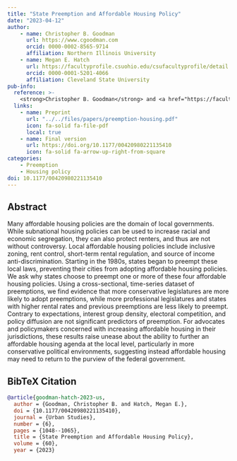 ```yaml
---
title: "State Preemption and Affordable Housing Policy"
date: "2023-04-12"
author: 
    - name: Christopher B. Goodman
      url: https://www.cgoodman.com
      orcid: 0000-0002-8565-9714
      affiliation: Northern Illinois University
    - name: Megan E. Hatch
      url: https://facultyprofile.csuohio.edu/csufacultyprofile/detail.cfm?FacultyID=m_e_hatch
      orcid: 0000-0001-5201-4066
      affiliation: Cleveland State University
pub-info:
  reference: >-
    <strong>Christopher B. Goodman</strong> and <a href="https://facultyprofile.csuohio.edu/csufacultyprofile/detail.cfm?FacultyID=m_e_hatch">Megan E. Hatch</a> (2023). “State Preemption and Affordable Housing Policy,” <em>Urban Studies</em>, 60 (6): 1048-1065, doi: <a href="https://doi.org/10.1177/00420980221135410" target="_blank" rel="noopener noreferrer"><code>10.1177/00420980221135410</code></a>
  links:
    - name: Preprint
      url: "../../files/papers/preemption-housing.pdf"
      icon: fa-solid fa-file-pdf
      local: true
    - name: Final version
      url: https://doi.org/10.1177/00420980221135410 
      icon: fa-solid fa-arrow-up-right-from-square
categories:
    - Preemption
    - Housing policy
doi: 10.1177/00420980221135410
---
```


## Abstract 
Many affordable housing policies are the domain of local governments. While subnational housing policies can be used to increase racial and economic segregation, they can also protect renters, and thus are not without controversy. Local affordable housing policies include inclusive zoning, rent control, short-term rental regulation, and source of income anti-discrimination. Starting in the 1980s, states began to preempt these local laws, preventing their cities from adopting affordable housing policies. We ask why states choose to preempt one or more of these four affordable housing policies. Using a cross-sectional, time-series dataset of preemptions, we find evidence that more conservative legislatures are more likely to adopt preemptions, while more professional legislatures and states with higher rental rates and previous preemptions are less likely to preempt. Contrary to expectations, interest group density, electoral competition, and policy diffusion are not significant predictors of preemption. For advocates and policymakers concerned with increasing affordable housing in their jurisdictions, these results raise unease about the ability to further an affordable housing agenda at the local level, particularly in more conservative political environments, suggesting instead affordable housing may need to return to the purview of the federal government.

## BibTeX Citation
```bib
@article{goodman-hatch-2023-us,
  author = {Goodman, Christopher B. and Hatch, Megan E.},
  doi = {10.1177/00420980221135410},
  journal = {Urban Studies},
  number = {6},
  pages = {1048--1065},
  title = {State Preemption and Affordable Housing Policy},
  volume = {60},
  year = {2023}
```